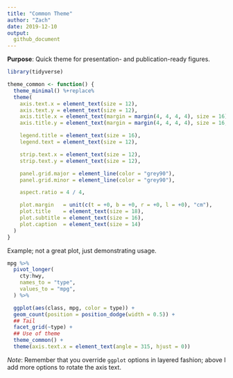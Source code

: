 ```yaml
---
title: "Common Theme"
author: "Zach"
date: 2019-12-10
output:
  github_document
---
```


**Purpose**: Quick theme for presentation- and publication-ready figures.

```r
library(tidyverse)

theme_common <- function() {
  theme_minimal() %+replace%
  theme(
    axis.text.x = element_text(size = 12),
    axis.text.y = element_text(size = 12),
    axis.title.x = element_text(margin = margin(4, 4, 4, 4), size = 16),
    axis.title.y = element_text(margin = margin(4, 4, 4, 4), size = 16, angle = 90),

    legend.title = element_text(size = 16),
    legend.text = element_text(size = 12),

    strip.text.x = element_text(size = 12),
    strip.text.y = element_text(size = 12),

    panel.grid.major = element_line(color = "grey90"),
    panel.grid.minor = element_line(color = "grey90"),

    aspect.ratio = 4 / 4,

    plot.margin   = unit(c(t = +0, b = +0, r = +0, l = +0), "cm"),
    plot.title    = element_text(size = 18),
    plot.subtitle = element_text(size = 16),
    plot.caption  = element_text(size = 14)
  )
}
```

Example; not a great plot, just demonstrating usage.

```r
mpg %>%
  pivot_longer(
    cty:hwy,
    names_to = "type",
    values_to = "mpg",
  ) %>%

  ggplot(aes(class, mpg, color = type)) +
  geom_count(position = position_dodge(width = 0.5)) +
  ## Tail
  facet_grid(~type) +
  ## Use of theme
  theme_common() +
  theme(axis.text.x = element_text(angle = 315, hjust = 0))
```

*Note*: Remember that you override `ggplot` options in layered fashion; above I
add more options to rotate the axis text.
